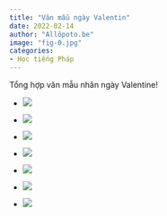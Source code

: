 ```yaml
---
title: "Văn mẫu ngày Valentin"
date: 2022-02-14
author: "Allôpoto.be"
image: "fig-0.jpg"
categories:
- Học tiếng Pháp 
---
```


Tổng hợp văn mẫu nhân ngày Valentine!

-   ![](fig-1.jpg)

-   ![](fig-2.jpg)

-   ![](fig-3.jpg)

-   ![](fig-4.jpg)

-   ![](fig-5.jpg)

-   ![](fig-6.jpg)

-   ![](fig-7.jpg)
